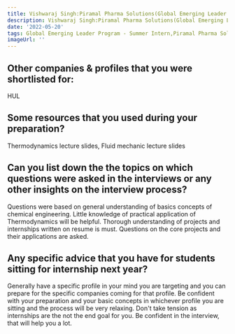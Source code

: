 ```yaml
---
title: Vishwaraj Singh:Piramal Pharma Solutions(Global Emerging Leader Program - Summer Intern)
description: Vishwaraj Singh:Piramal Pharma Solutions(Global Emerging Leader Program - Summer Intern)
date: '2022-05-20'
tags: Global Emerging Leader Program - Summer Intern,Piramal Pharma Solutions,Internship
imageUrl: ''
---
```


## Other companies & profiles that you were shortlisted for:
HUL

## Some resources that you used during your preparation?
Thermodynamics lecture slides, Fluid mechanic lecture slides 

## Can you list down the the topics on which questions were asked in the interviews or any other insights on the interview process?
Questions were based on general understanding of basics concepts of chemical engineering.
Little knowledge of practical application of Thermodynamics will be helpful. 
Thorough understanding of projects and internships written on resume is must. Questions on the core projects and their applications are asked.
## Any specific advice that you have for students sitting for internship next year?
Generally have a specific profile in your mind you are targeting and you can prepare for the specific companies coming for that profile.
Be confident with your preparation and your basic concepts in whichever profile you are sitting and the process will be very relaxing.
Don't take tension as internships are the not the end goal for you.
Be confident in the interview, that will help you a lot. 

